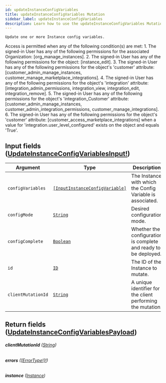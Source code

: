 ```yaml
---
id: updateInstanceConfigVariables
title: updateInstanceConfigVariables Mutation
sidebar_label: updateInstanceConfigVariables
description: Learn how to use the updateInstanceConfigVariables Mutation for Prismatic's API.
---
```


    Update one or more Instance config variables.

Access is permitted when any of the following condition(s) are met: 1. The signed-in User has any of the following permissions for the associated Organization: [org_manage_instances]. 2. The signed-in User has any of the following permissions for the object: [instance_edit]. 3. The signed-in User has any of the following permissions for the object's 'customer' attribute: [customer_admin_manage_instances, customer_manage_marketplace_integrations]. 4. The signed-in User has any of the following permissions for the object's 'integration' attribute: [integration_admin_permissions, integration_view, integration_edit, integration_remove]. 5. The signed-in User has any of the following permissions for the object's 'integration_Customer' attribute: [customer_admin_manage_instances, customer_admin_integration_permissions, customer_manage_integrations]. 6. The signed-in User has any of the following permissions for the object's 'customer' attribute: [customer_access_marketplace_integrations] when a value for 'integration.user_level_configured' exists on the object and equals 'True'.

## Input fields ([UpdateInstanceConfigVariablesInput!](api/schema/input_object/UpdateInstanceConfigVariablesInput.mdx))

| Argument           | Type                                                                                       | Description                                                     |
| ------------------ | ------------------------------------------------------------------------------------------ | --------------------------------------------------------------- |
| `configVariables`  | [`[InputInstanceConfigVariable]`](api/schema/input_object/InputInstanceConfigVariable.mdx) | The Instance with which the Config Variable is associated.      |
| `configMode`       | [`String`](api/schema/scalar/String.mdx)                                                   | Desired configuration mode.                                     |
| `configComplete`   | [`Boolean`](api/schema/scalar/Boolean.mdx)                                                 | Whether the configuration is complete and ready to be deployed. |
| `id`               | [`ID`](api/schema/scalar/ID.mdx)                                                           | The ID of the Instance to mutate.                               |
| `clientMutationId` | [`String`](api/schema/scalar/String.mdx)                                                   | A unique identifier for the client performing the mutation.     |

## Return fields ([UpdateInstanceConfigVariablesPayload](api/schema/object/UpdateInstanceConfigVariablesPayload.mdx))

###### <b>clientMutationId</b> ([String](api/schema/scalar/String.mdx))

###### <b>errors</b> ([[ErrorType!]!](api/schema/object/ErrorType.mdx))

###### <b>instance</b> ([Instance](api/schema/object/Instance.mdx))
